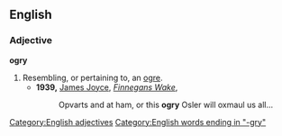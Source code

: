 ==English==

===Adjective===
'''ogry'''

# Resembling, or pertaining to, an [[ogre]].
#* '''1939,''' [[w:James Joyce|James Joyce]], ''[[s:Finnegans Wake|Finnegans Wake]]'', 
#*: Opvarts and at ham, or this '''ogry''' Osler will oxmaul us all...

[[Category:English adjectives]]
[[Category:English words ending in "-gry"]]